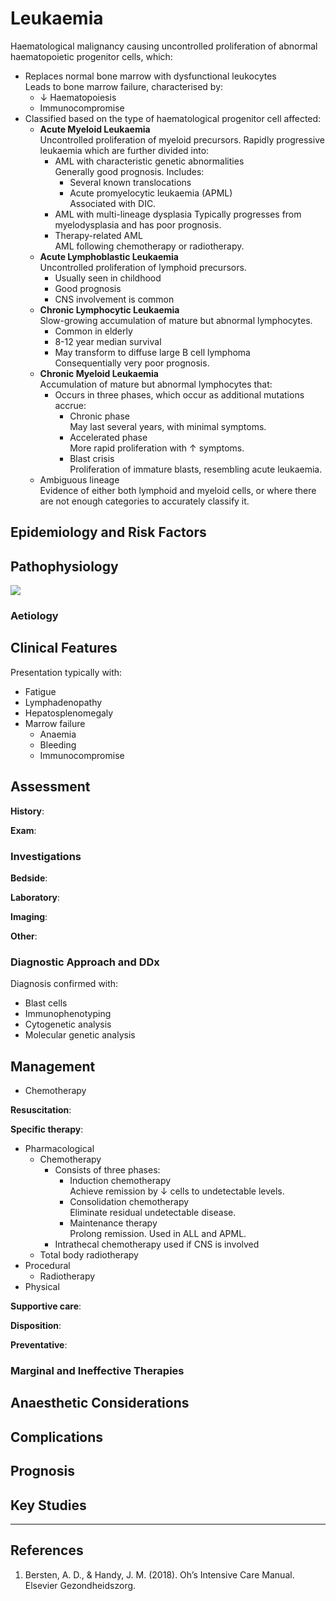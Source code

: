# Leukaemia

Haematological malignancy causing uncontrolled proliferation of abnormal haematopoietic progenitor cells, which:

* Replaces normal bone marrow with dysfunctional leukocytes\
Leads to bone marrow failure, characterised by:
	* ↓ Haematopoiesis
	* Immunocompromise
* Classified based on the type of haematological progenitor cell affected:
	* **Acute Myeloid Leukaemia**\
	Uncontrolled proliferation of myeloid precursors. Rapidly progressive leukaemia which are further divided into:
		* AML with characteristic genetic abnormalities\
		Generally good prognosis. Includes:
			* Several known translocations
			* Acute promyelocytic leukaemia (APML)\
			Associated with DIC.
		* AML with multi-lineage dysplasia
		Typically progresses from myelodysplasia and has poor prognosis.
		* Therapy-related AML\
		AML following chemotherapy or radiotherapy.
	* **Acute Lymphoblastic Leukaemia**\
	Uncontrolled proliferation of lymphoid precursors.
		* Usually seen in childhood
		* Good prognosis
		* CNS involvement is common
	* **Chronic Lymphocytic Leukaemia**\
	Slow-growing accumulation of mature but abnormal lymphocytes.
		* Common in elderly
		* 8-12 year median survival
		* May transform to diffuse large B cell lymphoma\
		Consequentially very poor prognosis.
	* **Chronic Myeloid Leukaemia**\
	Accumulation of mature but abnormal lymphocytes that:
		* Occurs in three phases, which occur as additional mutations accrue:
			* Chronic phase\
			May last several years, with minimal symptoms.
			* Accelerated phase\
			More rapid proliferation with ↑ symptoms.
			* Blast crisis\
			Proliferation of immature blasts, resembling acute leukaemia.
	* Ambiguous lineage\
	Evidence of either both lymphoid and myeloid cells, or where there are not enough categories to accurately classify it.

## Epidemiology and Risk Factors

## Pathophysiology

![](/resources/haeme_progenitor.png)

### Aetiology

## Clinical Features

Presentation typically with:

* Fatigue
* Lymphadenopathy
* Hepatosplenomegaly
* Marrow failure
	* Anaemia
	* Bleeding
	* Immunocompromise

## Assessment

**History**:

**Exam**:

### Investigations

**Bedside**:

**Laboratory**:

**Imaging**:

**Other**:

### Diagnostic Approach and DDx

Diagnosis confirmed with:

* Blast cells
* Immunophenotyping
* Cytogenetic analysis
* Molecular genetic analysis

## Management

:::priority
* Chemotherapy
:::

**Resuscitation**:

**Specific therapy**:

* Pharmacological
	* Chemotherapy
		* Consists of three phases:
			* Induction chemotherapy\
			Achieve remission by ↓ cells to undetectable levels.
			* Consolidation chemotherapy\
			Eliminate residual undetectable disease.
			* Maintenance therapy\
			Prolong remission. Used in ALL and APML.
		* Intrathecal chemotherapy used if CNS is involved
	* Total body radiotherapy
* Procedural
	* Radiotherapy
* Physical

**Supportive care**:

**Disposition**:

**Preventative**:


### Marginal and Ineffective Therapies

## Anaesthetic Considerations

## Complications

## Prognosis

## Key Studies


---

## References

1. Bersten, A. D., & Handy, J. M. (2018). Oh’s Intensive Care Manual. Elsevier Gezondheidszorg.